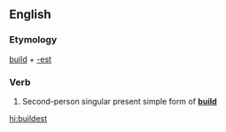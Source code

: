 ==English==

===Etymology===
[[build]] + [[-est]]

===Verb===
{{head|en|verb form}}

# {{label|en|archaic}} Second-person singular present simple form of '''[[build]]'''

[[hi:buildest]]
